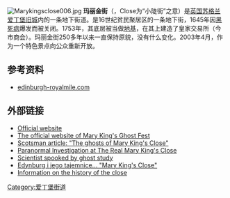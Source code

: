 [[Image:Marykingsclose006.jpg|thumb]]
'''玛丽金街'''（{{lang-en|Mary King's Close}}，Close为“小陡街”之意）是[[英国|英国]][[苏格兰|苏格兰]][[爱丁堡旧城|爱丁堡旧城]]内的一条地下街道。是16世纪贫民聚居区的一条地下街，1645年因[[黑死病|黑死病]]爆发而被关闭。1753年，其底层被当做[[地基|地基]]，在其上建造了皇家交易所（今市商会）。玛丽金街250多年以来一直保持原貌，没有什么变化。2003年4月，作为一个特色景点向公众重新开放。

==参考资料==
*[https://web.archive.org/web/20110710171131/http://www.edinburgh-royalmile.com/closes/close-marykings.html edinburgh-royalmile.com]

==外部链接==
* [http://www.realmarykingsclose.com/ Official website] {{WebCite|url=https://www.webcitation.org/6B2rdXFsi?url=http://www.realmarykingsclose.com/ |date=20120929175213 |dateformat=iso }}
* [http://www.marykingsghostfest.com/ The official website of Mary King's Ghost Fest] {{Wayback|url=http://www.marykingsghostfest.com/ |date=20110207105154 }}
* [http://heritage.scotsman.com/myths.cfm?id=484332005 Scotsman article: "The ghosts of Mary King's Close"] {{Wayback|url=http://heritage.scotsman.com/myths.cfm?id=484332005 |date=20071014195050 }}
* [https://web.archive.org/web/20110321055212/http://www.ghostfinders.co.uk/the_real_mary_kings_close.html Paranormal Investigation at The Real Mary King's Close]
* [http://news.bbc.co.uk/2/hi/uk_news/scotland/4564383.stm Scientist spooked by ghost study] {{Wayback|url=http://news.bbc.co.uk/2/hi/uk_news/scotland/4564383.stm |date=20101002093343 }}
* [https://web.archive.org/web/20110723215706/http://www.naszaszkocja.net/turystyka/69-inne-ciekawe-miejsca/127-edynburg-mary-kings-close?showall=1 Edynburg i jego tajemnice... "Mary King's Close"]
* [https://web.archive.org/web/20101017155227/http://www.edinburgh.org.uk/MaryKing/welcome.html Information on the history of the close]

{{Coord|55|57|01|N|3|11|25|W|region:GB|display=title}}

[[Category:爱丁堡街道|Category:爱丁堡街道]]